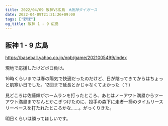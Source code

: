 ```yaml
---
title: 2022/04/09 阪神VS広島　#阪神タイガース
date: 2022-04-09T21:21:26+09:00
tags: ["野球"]
og_title: 阪神 1 - 9 広島
---
```


## 阪神 1 - 9 広島

https://baseball.yahoo.co.jp/npb/game/2021005499/index

現地で応援したけどボロ負け。

16時くらいまでは春の陽気で快適だったのだけど、日が陰ってきてからはちょっと肌寒い日でした。12回まで延長とかじゃなくてよかった（？）

見どころは佐藤輝がホームランを打ったところ、あとはノーアウト満塁からツーアウト満塁までなんとかこぎつけたのに、投手の森下に走者一掃のタイムリースリーベースを打たれたところかな……。がっくりきた。

明日くらいは勝ってほしいです。